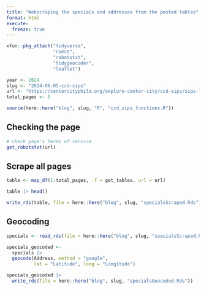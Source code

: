 ```yaml
---
title: "Webscraping the specials and addresses from the posted tables"
format: html
execute: 
  freeze: true
---
```


```r
xfun::pkg_attach("tidyverse", 
                 "rvest", 
                 "robotstxt", 
                 "tidygeocoder", 
                 "leaflet")
```

```r
year <- 2024
slug <- "2024-06-05-ccd-sips"
url <- "https://centercityphila.org/explore-center-city/ccd-sips/sips-list-view"
total_pages <- 5
```

```r
source(here::here("blog", slug, "R", "ccd_sips_functions.R"))
```

## Checking the page

```r
# check page's terms of service
get_robotstxt(url)
```

## Scrape all pages

```r
table <- map_df(1:total_pages, .f = get_tables, url = url) 

table |> head()

write_rds(table, file = here::here("blog", slug, "specialsScraped.Rds"))
```

## Geocoding

```r
specials <- read_rds(file = here::here("blog", slug, "specialsScraped.Rds"))

specials_geocoded <- 
  specials |> 
  geocode(Address, method = "google", 
          lat = "Latitude", long = "Longitude")

specials_geocoded |> 
  write_rds(file = here::here("blog", slug, "specialsGeocoded.Rds"))

```

